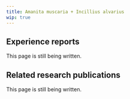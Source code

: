 ---
title: Amanita muscaria + Incillius alvarius
wip: true
---

## Experience reports

This page is still being written.

## Related research publications

This page is still being written.

